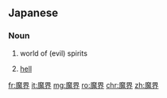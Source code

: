 ==Japanese==
{{ja-kanjitab|ま|かい|yomi=on}}

===Noun===
{{ja-noun|まかい}}

# {{lb|ja|literally}} world of (evil) spirits
# [[hell]]

[[fr:魔界]]
[[it:魔界]]
[[mg:魔界]]
[[ro:魔界]]
[[chr:魔界]]
[[zh:魔界]]